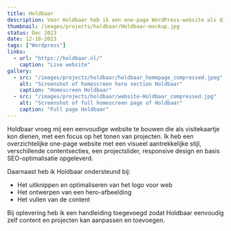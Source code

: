```yaml
---
title: Holdbaar
description: Voor Holdbaar heb ik een one-page WordPress-website als digitaal visitekaartje gebouwd.
thumbnail: /images/projects/holdbaar/Holdbaar-mockup.jpg
status: Dec 2023
date: 12-10-2023
tags: ["Wordpress"]
links:
  - url: "https://holdbaar.nl/"
    caption: "Live website"
gallery:
  - src: "/images/projects/holdbaar/holdbaar_homepage_compressed.jpeg"
    alt: "Screenshot of homescreen hero section Holdbaar"
    caption: "Homescreen Holdbaar"
  - src: "/images/projects/holdbaar/website-Holdbaar_compressed.jpg"
    alt: "Screenshot of full homescreen page of Holdbaar"
    caption: "Full page Holdbaar"
---
```


Holdbaar vroeg mij een eenvoudige website te bouwen die als visitekaartje kon dienen, met een focus op het tonen van projecten. Ik heb een overzichtelijke one-page website met een visueel aantrekkelijke stijl, verschillende contentsecties, een projectslider, responsive design en basis SEO-optimalisatie opgeleverd.

Daarnaast heb ik Holdbaar ondersteund bij:

- Het uitknippen en optimaliseren van het logo voor web
- Het ontwerpen van een hero-afbeelding
- Het vullen van de content

Bij oplevering heb ik een handleiding toegevoegd zodat Holdbaar eenvoudig zelf content en projecten kan aanpassen en toevoegen.